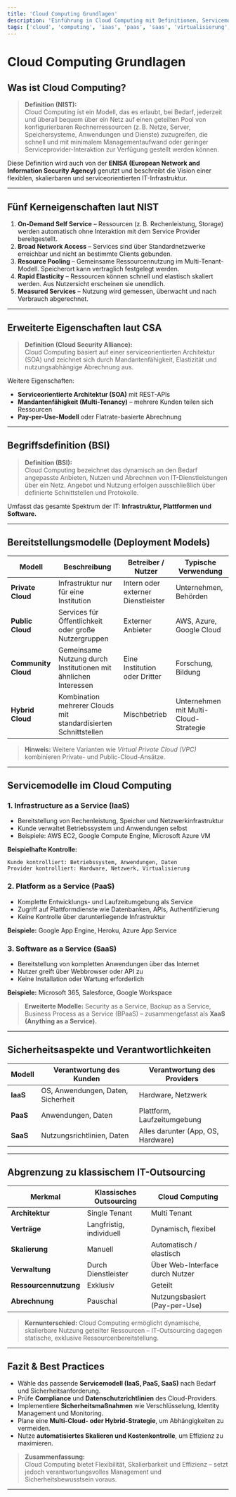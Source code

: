 ```yaml
---
title: 'Cloud Computing Grundlagen'
description: 'Einführung in Cloud Computing mit Definitionen, Servicemodellen, Bereitstellungsmodellen und Abgrenzung zum klassischen IT-Outsourcing.'
tags: ['cloud', 'computing', 'iaas', 'paas', 'saas', 'virtualisierung', 'netzwerk', 'it-sicherheit']
---
```


# Cloud Computing Grundlagen

## Was ist Cloud Computing?

> **Definition (NIST):**  
> Cloud Computing ist ein Modell, das es erlaubt, bei Bedarf, jederzeit und überall bequem über ein Netz auf einen geteilten Pool von konfigurierbaren Rechnerressourcen (z. B. Netze, Server, Speichersysteme, Anwendungen und Dienste) zuzugreifen, die schnell und mit minimalem Managementaufwand oder geringer Serviceprovider-Interaktion zur Verfügung gestellt werden können.

Diese Definition wird auch von der **ENISA (European Network and Information Security Agency)** genutzt und beschreibt die Vision einer flexiblen, skalierbaren und serviceorientierten IT-Infrastruktur.

---

## Fünf Kerneigenschaften laut NIST

1. **On-Demand Self Service** – Ressourcen (z. B. Rechenleistung, Storage) werden automatisch ohne Interaktion mit dem Service Provider bereitgestellt.  
2. **Broad Network Access** – Services sind über Standardnetzwerke erreichbar und nicht an bestimmte Clients gebunden.  
3. **Resource Pooling** – Gemeinsame Ressourcennutzung im Multi-Tenant-Modell. Speicherort kann vertraglich festgelegt werden.  
4. **Rapid Elasticity** – Ressourcen können schnell und elastisch skaliert werden. Aus Nutzersicht erscheinen sie unendlich.  
5. **Measured Services** – Nutzung wird gemessen, überwacht und nach Verbrauch abgerechnet.

---

## Erweiterte Eigenschaften laut CSA

> **Definition (Cloud Security Alliance):**  
> Cloud Computing basiert auf einer serviceorientierten Architektur (SOA) und zeichnet sich durch Mandantenfähigkeit, Elastizität und nutzungsabhängige Abrechnung aus.

Weitere Eigenschaften:
- **Serviceorientierte Architektur (SOA)** mit REST-APIs  
- **Mandantenfähigkeit (Multi-Tenancy)** – mehrere Kunden teilen sich Ressourcen  
- **Pay-per-Use-Modell** oder Flatrate-basierte Abrechnung  

---

## Begriffsdefinition (BSI)

> **Definition (BSI):**  
> Cloud Computing bezeichnet das dynamisch an den Bedarf angepasste Anbieten, Nutzen und Abrechnen von IT-Dienstleistungen über ein Netz. Angebot und Nutzung erfolgen ausschließlich über definierte Schnittstellen und Protokolle.

Umfasst das gesamte Spektrum der IT: **Infrastruktur, Plattformen und Software.**

---

## Bereitstellungsmodelle (Deployment Models)

| Modell | Beschreibung | Betreiber / Nutzer | Typische Verwendung |
|--------|---------------|--------------------|---------------------|
| **Private Cloud** | Infrastruktur nur für eine Institution | Intern oder externer Dienstleister | Unternehmen, Behörden |
| **Public Cloud** | Services für Öffentlichkeit oder große Nutzergruppen | Externer Anbieter | AWS, Azure, Google Cloud |
| **Community Cloud** | Gemeinsame Nutzung durch Institutionen mit ähnlichen Interessen | Eine Institution oder Dritter | Forschung, Bildung |
| **Hybrid Cloud** | Kombination mehrerer Clouds mit standardisierten Schnittstellen | Mischbetrieb | Unternehmen mit Multi-Cloud-Strategie |

> **Hinweis:** Weitere Varianten wie *Virtual Private Cloud (VPC)* kombinieren Private- und Public-Cloud-Ansätze.

---

## Servicemodelle im Cloud Computing

### 1. Infrastructure as a Service (IaaS)
- Bereitstellung von Rechenleistung, Speicher und Netzwerkinfrastruktur  
- Kunde verwaltet Betriebssystem und Anwendungen selbst  
- Beispiele: AWS EC2, Google Compute Engine, Microsoft Azure VM  

**Beispielhafte Kontrolle:**
```
Kunde kontrolliert: Betriebssystem, Anwendungen, Daten
Provider kontrolliert: Hardware, Netzwerk, Virtualisierung
```

### 2. Platform as a Service (PaaS)
- Komplette Entwicklungs- und Laufzeitumgebung als Service  
- Zugriff auf Plattformdienste wie Datenbanken, APIs, Authentifizierung  
- Keine Kontrolle über darunterliegende Infrastruktur  

**Beispiele:** Google App Engine, Heroku, Azure App Service  

### 3. Software as a Service (SaaS)
- Bereitstellung von kompletten Anwendungen über das Internet  
- Nutzer greift über Webbrowser oder API zu  
- Keine Installation oder Wartung erforderlich  

**Beispiele:** Microsoft 365, Salesforce, Google Workspace  

> **Erweiterte Modelle:** Security as a Service, Backup as a Service, Business Process as a Service (BPaaS) – zusammengefasst als **XaaS (Anything as a Service).**

---

## Sicherheitsaspekte und Verantwortlichkeiten

| Modell | Verantwortung des Kunden | Verantwortung des Providers |
|--------|---------------------------|-----------------------------|
| **IaaS** | OS, Anwendungen, Daten, Sicherheit | Hardware, Netzwerk |
| **PaaS** | Anwendungen, Daten | Plattform, Laufzeitumgebung |
| **SaaS** | Nutzungsrichtlinien, Daten | Alles darunter (App, OS, Hardware) |

---

## Abgrenzung zu klassischem IT-Outsourcing

| Merkmal | Klassisches Outsourcing | Cloud Computing |
|----------|--------------------------|-----------------|
| **Architektur** | Single Tenant | Multi Tenant |
| **Verträge** | Langfristig, individuell | Dynamisch, flexibel |
| **Skalierung** | Manuell | Automatisch / elastisch |
| **Verwaltung** | Durch Dienstleister | Über Web-Interface durch Nutzer |
| **Ressourcennutzung** | Exklusiv | Geteilt |
| **Abrechnung** | Pauschal | Nutzungsbasiert (Pay-per-Use) |

> **Kernunterschied:** Cloud Computing ermöglicht dynamische, skalierbare Nutzung geteilter Ressourcen – IT-Outsourcing dagegen statische, exklusive Ressourcenbereitstellung.

---

## Fazit & Best Practices

- Wähle das passende **Servicemodell (IaaS, PaaS, SaaS)** nach Bedarf und Sicherheitsanforderung.  
- Prüfe **Compliance** und **Datenschutzrichtlinien** des Cloud-Providers.  
- Implementiere **Sicherheitsmaßnahmen** wie Verschlüsselung, Identity Management und Monitoring.  
- Plane eine **Multi-Cloud- oder Hybrid-Strategie**, um Abhängigkeiten zu vermeiden.  
- Nutze **automatisiertes Skalieren und Kostenkontrolle**, um Effizienz zu maximieren.

> **Zusammenfassung:**  
> Cloud Computing bietet Flexibilität, Skalierbarkeit und Effizienz – setzt jedoch verantwortungsvolles Management und Sicherheitsbewusstsein voraus.

---
